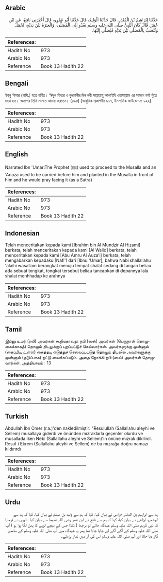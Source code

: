 ## Arabic


<div dir="rtl" lang="ar" style={{fontSize:'larger',backgroundColor:'#f8f9fa',padding:20}}>
حَدَّثَنَا إِبْرَاهِيمُ بْنُ الْمُنْذِرِ، قَالَ حَدَّثَنَا الْوَلِيدُ، قَالَ حَدَّثَنَا أَبُو عَمْرٍو، قَالَ أَخْبَرَنِي نَافِعٌ، عَنِ ابْنِ عُمَرَ، قَالَ كَانَ النَّبِيُّ صلى الله عليه وسلم يَغْدُو إِلَى الْمُصَلَّى، وَالْعَنَزَةُ بَيْنَ يَدَيْهِ، تُحْمَلُ وَتُنْصَبُ بِالْمُصَلَّى بَيْنَ يَدَيْهِ فَيُصَلِّي إِلَيْهَا‏.‏
</div>
<div style={{backgroundColor:'#f8f9fa',padding:20, marginBottom: 10}}><table> <thead> <tr> <th>References:</th> <th></th> </tr> </thead> <tbody><tr><td>Hadith No</td><td>973</td></tr><tr><td>Arabic No</td><td>973</td></tr><tr><td>Reference</td><td>Book 13 Hadith 22</td></tr></tbody></table></div>

## Bengali


<div dir="ltr" lang="bn" style={{fontSize:'larger',backgroundColor:'#f8f9fa',padding:20}}>
ইবনু ‘উমার (রাযি.) হতে বর্ণিত। ‘ঈদুল ফিতর ও কুরবানীর দিন নবী সাল্লাল্লাহু আলাইহি ওয়াসাল্লাম এর সামনে বর্শা পুঁতে দেয়া হত। অতঃপর তিনি সালাত আদায় করতেন। (৪৯৪) (আধুনিক প্রকাশনীঃ ৯১৭, ইসলামিক ফাউন্ডেশনঃ ৯২২)
</div>
<div style={{backgroundColor:'#f8f9fa',padding:20, marginBottom: 10}}><table> <thead> <tr> <th>References:</th> <th></th> </tr> </thead> <tbody><tr><td>Hadith No</td><td>973</td></tr><tr><td>Arabic No</td><td>973</td></tr><tr><td>Reference</td><td>Book 13 Hadith 22</td></tr></tbody></table></div>

## English


<div dir="ltr" lang="en" style={{fontSize:'larger',backgroundColor:'#f8f9fa',padding:20}}>
Narrated Ibn 'Umar:The Prophet (ﷺ) used to proceed to the Musalla and an 'Anaza used to be carried before him and planted in the Musalla in front of him and he would pray facing it (as a Sutra)
</div>
<div style={{backgroundColor:'#f8f9fa',padding:20, marginBottom: 10}}><table> <thead> <tr> <th>References:</th> <th></th> </tr> </thead> <tbody><tr><td>Hadith No</td><td>973</td></tr><tr><td>Arabic No</td><td>973</td></tr><tr><td>Reference</td><td>Book 13 Hadith 22</td></tr></tbody></table></div>

## Indonesian


<div dir="ltr" lang="id" style={{fontSize:'larger',backgroundColor:'#f8f9fa',padding:20}}>
Telah menceritakan kepada kami [Ibrahim bin Al Mundzir Al Hizami] berkata, telah menceritakan kepada kami [Al Walid] berkata, telah menceritakan kepada kami [Abu Amru Al Auza'i] berkata, telah mengabarkan kepadaku [Nafi'] dari [Ibnu 'Umar], bahwa Nabi shallallahu 'alaihi wasallam berangkat menuju tempat shalat sedang di tangan beliau ada sebuat tongkat, tongkat tersebut beliau tancapkan di depannya lalu shalat menhhadap ke arahnya
</div>
<div style={{backgroundColor:'#f8f9fa',padding:20, marginBottom: 10}}><table> <thead> <tr> <th>References:</th> <th></th> </tr> </thead> <tbody><tr><td>Hadith No</td><td>973</td></tr><tr><td>Arabic No</td><td>973</td></tr><tr><td>Reference</td><td>Book 13 Hadith 22</td></tr></tbody></table></div>

## Tamil


<div dir="ltr" lang="ta" style={{fontSize:'larger',backgroundColor:'#f8f9fa',padding:20}}>
இப்னு உமர் (ரலி) அவர்கள் கூறியதாவது: நபி (ஸல்) அவர்கள் (பெருநாள் தொழுகைக்காகத்) தொழும் திடலுக்குப் புறப்பட்டுச் செல்வார்கள். அவர்களுக்கு முன்னால் (கைப்பிடி உள்ள) கைத்தடி எடுத்துச் செல்லப்பட்டுத் தொழும் திடலில் அவர்களுக்கு முன்னால் (தடுப்பாக) நட்டு வைக்கப்படும். அதை நோக்கி நபி (ஸல்) அவர்கள் தொழுவார்கள். அத்தியாயம் : 13
</div>
<div style={{backgroundColor:'#f8f9fa',padding:20, marginBottom: 10}}><table> <thead> <tr> <th>References:</th> <th></th> </tr> </thead> <tbody><tr><td>Hadith No</td><td>973</td></tr><tr><td>Arabic No</td><td>973</td></tr><tr><td>Reference</td><td>Book 13 Hadith 22</td></tr></tbody></table></div>

## Turkish


<div dir="ltr" lang="tr" style={{fontSize:'larger',backgroundColor:'#f8f9fa',padding:20}}>
Abdullah İbn Ömer (r.a.)'den nakledilmiştir: "Resulullah (Sallallahu aleyhi ve Sellem) musallaya giderdi ve önünden mızraklarla geçenler olurdu ve musallada iken Nebi (Sallallahu aleyhi ve Sellem)'in önüne mızrak dikilirdi. Resul-i Ekrem (Sallallahu aleyhi ve Sellem) de bu mızrağa doğru namazı kıldırırdı
</div>
<div style={{backgroundColor:'#f8f9fa',padding:20, marginBottom: 10}}><table> <thead> <tr> <th>References:</th> <th></th> </tr> </thead> <tbody><tr><td>Hadith No</td><td>973</td></tr><tr><td>Arabic No</td><td>973</td></tr><tr><td>Reference</td><td>Book 13 Hadith 22</td></tr></tbody></table></div>

## Urdu


<div dir="rtl" lang="ur" style={{fontSize:'larger',backgroundColor:'#f8f9fa',padding:20}}>
ہم سے ابراہیم بن المنذر حزامی نے بیان کیا، کہا کہ ہم سے ولید بن مسلم نے بیان کیا، کہا کہ ہم سے ابوعمرو اوزاعی نے بیان کیا، کہا کہ ہم سے نافع نے ابن عمر رضی اللہ عنہما سے بیان کیا۔ انہوں نے فرمایا کہ نبی کریم صلی اللہ علیہ وسلم عیدگاہ جاتے تو برچھا ( ڈنڈا جس کے نیچے لوہے کا پھل لگا ہوا ہو ) آپ صلی اللہ علیہ وسلم کے آگے آگے لے جایا جاتا تھا پھر یہ عیدگاہ میں آپ صلی اللہ علیہ وسلم کے سامنے گاڑ دیا جاتا اور آپ صلی اللہ علیہ وسلم اس کی آڑ میں نماز پڑھتے۔
</div>
<div style={{backgroundColor:'#f8f9fa',padding:20, marginBottom: 10}}><table> <thead> <tr> <th>References:</th> <th></th> </tr> </thead> <tbody><tr><td>Hadith No</td><td>973</td></tr><tr><td>Arabic No</td><td>973</td></tr><tr><td>Reference</td><td>Book 13 Hadith 22</td></tr></tbody></table></div>